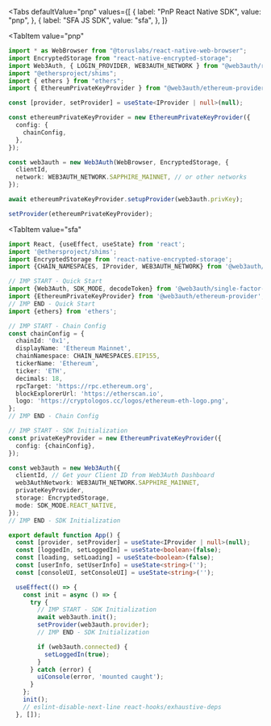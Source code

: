 
<Tabs
 defaultValue="pnp"
  values={[
    { label: "PnP React Native SDK", value: "pnp", },
    { label: "SFA JS SDK", value: "sfa", },
  ]}
>
<TabItem
  value="pnp"
>

```typescript
import * as WebBrowser from "@toruslabs/react-native-web-browser";
import EncryptedStorage from "react-native-encrypted-storage";
import Web3Auth, { LOGIN_PROVIDER, WEB3AUTH_NETWORK } from "@web3auth/react-native-sdk";
import "@ethersproject/shims";
import { ethers } from "ethers";
import { EthereumPrivateKeyProvider } from "@web3auth/ethereum-provider";

const [provider, setProvider] = useState<IProvider | null>(null);

const ethereumPrivateKeyProvider = new EthereumPrivateKeyProvider({
  config: {
    chainConfig,
  },
});

const web3auth = new Web3Auth(WebBrowser, EncryptedStorage, {
  clientId,
  network: WEB3AUTH_NETWORK.SAPPHIRE_MAINNET, // or other networks
});

await ethereumPrivateKeyProvider.setupProvider(web3auth.privKey);

setProvider(ethereumPrivateKeyProvider);
```

</TabItem>

<TabItem
  value="sfa"
>

```typescript
import React, {useEffect, useState} from 'react';
import '@ethersproject/shims';
import EncryptedStorage from 'react-native-encrypted-storage';
import {CHAIN_NAMESPACES, IProvider, WEB3AUTH_NETWORK} from '@web3auth/base';

// IMP START - Quick Start
import {Web3Auth, SDK_MODE, decodeToken} from '@web3auth/single-factor-auth';
import {EthereumPrivateKeyProvider} from '@web3auth/ethereum-provider';
// IMP END - Quick Start
import {ethers} from 'ethers';

// IMP START - Chain Config
const chainConfig = {
  chainId: '0x1',
  displayName: 'Ethereum Mainnet',
  chainNamespace: CHAIN_NAMESPACES.EIP155,
  tickerName: 'Ethereum',
  ticker: 'ETH',
  decimals: 18,
  rpcTarget: 'https://rpc.ethereum.org',
  blockExplorerUrl: 'https://etherscan.io',
  logo: 'https://cryptologos.cc/logos/ethereum-eth-logo.png',
};
// IMP END - Chain Config

// IMP START - SDK Initialization
const privateKeyProvider = new EthereumPrivateKeyProvider({
  config: {chainConfig},
});

const web3auth = new Web3Auth({
  clientId, // Get your Client ID from Web3Auth Dashboard
  web3AuthNetwork: WEB3AUTH_NETWORK.SAPPHIRE_MAINNET,
  privateKeyProvider,
  storage: EncryptedStorage,
  mode: SDK_MODE.REACT_NATIVE,
});
// IMP END - SDK Initialization

export default function App() {
  const [provider, setProvider] = useState<IProvider | null>(null);
  const [loggedIn, setLoggedIn] = useState<boolean>(false);
  const [loading, setLoading] = useState<boolean>(false);
  const [userInfo, setUserInfo] = useState<string>('');
  const [consoleUI, setConsoleUI] = useState<string>('');

  useEffect(() => {
    const init = async () => {
      try {
        // IMP START - SDK Initialization
        await web3auth.init();
        setProvider(web3auth.provider);
        // IMP END - SDK Initialization

        if (web3auth.connected) {
          setLoggedIn(true);
        }
      } catch (error) {
        uiConsole(error, 'mounted caught');
      }
    };
    init();
    // eslint-disable-next-line react-hooks/exhaustive-deps
  }, []);
```

</TabItem>
</Tabs>
